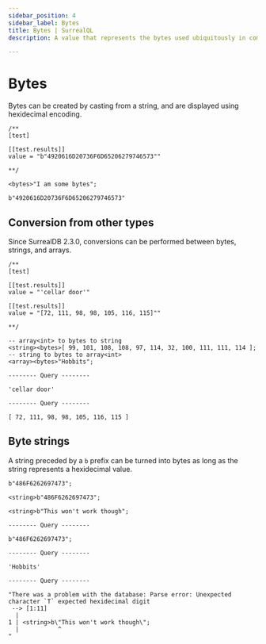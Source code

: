 ```yaml
---
sidebar_position: 4
sidebar_label: Bytes
title: Bytes | SurrealQL
description: A value that represents the bytes used ubiquitously in computer hardware.

---
```



# Bytes

Bytes can be created by casting from a string, and are displayed using hexidecimal encoding.

```surql
/**
[test]

[[test.results]]
value = "b"4920616D20736F6D65206279746573""

**/

<bytes>"I am some bytes";
```

```surql title="Output"
b"4920616D20736F6D65206279746573"
```

## Conversion from other types

<Since v="v3.0.0-alpha.1" />

Since SurrealDB 2.3.0, conversions can be performed between bytes, strings, and arrays.

```surql
/**
[test]

[[test.results]]
value = "'cellar door'"

[[test.results]]
value = "[72, 111, 98, 98, 105, 116, 115]""

**/

-- array<int> to bytes to string
<string><bytes>[ 99, 101, 108, 108, 97, 114, 32, 100, 111, 111, 114 ];
-- string to bytes to array<int>
<array><bytes>"Hobbits";
```

```surql title="Output"
-------- Query --------

'cellar door'

-------- Query --------

[ 72, 111, 98, 98, 105, 116, 115 ]
```

## Byte strings

<Since v="v3.0.0-alpha.1" />

A string preceded by a `b` prefix can be turned into bytes as long as the string represents a hexidecimal value.

```surql
b"486F6262697473";

<string>b"486F6262697473";

<string>b"This won't work though";
```

```surql title="Output"
-------- Query --------

b"486F6262697473";

-------- Query --------

'Hobbits'

-------- Query --------

"There was a problem with the database: Parse error: Unexpected character `T` expected hexidecimal digit
 --> [1:11]
  |
1 | <string>b\"This won't work though\";
  |           ^ 
"
```